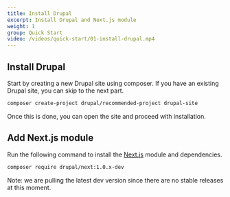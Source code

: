 ```yaml
---
title: Install Drupal
excerpt: Install Drupal and Next.js module
weight: 1
group: Quick Start
video: /videos/quick-start/01-install-drupal.mp4
---
```


## Install Drupal

Start by creating a new Drupal site using composer. If you have an existing Drupal site, you can skip to the next part.

```sh
composer create-project drupal/recommended-project drupal-site
```

Once this is done, you can open the site and proceed with installation.

## Add Next.js module

Run the following command to install the [Next.js](https://drupal.org/project/next) module and dependencies.

```sh
composer require drupal/next:1.0.x-dev
```

<Callout>

Note: we are pulling the latest dev version since there are no stable releases at this moment.

</Callout>
